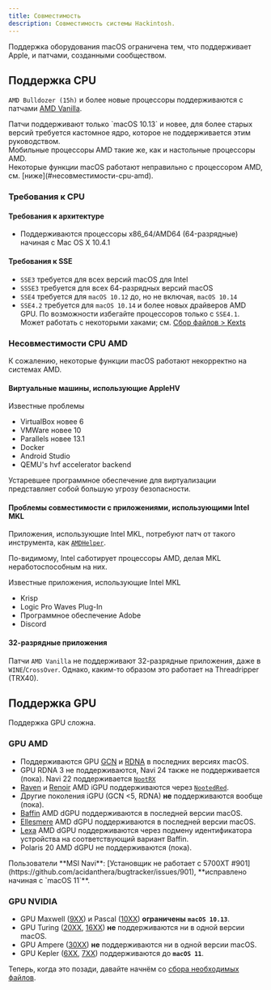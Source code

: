 ---
title: Совместимость
description: Совместимость системы Hackintosh.
---


Поддержка оборудования macOS ограничена тем, что поддерживает Apple, и патчами, созданными сообществом.

## Поддержка CPU

`AMD Bulldozer (15h)` и более новые процессоры поддерживаются с патчами [AMD Vanilla](https://github.com/AMD-OSX/AMD_Vanilla).

<Aside type="caution">
Патчи поддерживают только `macOS 10.13` и новее, для более старых версий требуется кастомное ядро, которое не поддерживается этим руководством.
</Aside>

<Aside type="tip">
Мобильные процессоры AMD такие же, как и настольные процессоры AMD.
</Aside>

<Aside type="danger">
Некоторые функции macOS работают неправильно с процессором AMD, см. [ниже](#несовместимости-cpu-amd).
</Aside>

### Требования к CPU

#### Требования к архитектуре

- Поддерживаются процессоры x86_64/AMD64 (64-разрядные) начиная с Mac OS X 10.4.1

#### Требования к SSE

- `SSE3` требуется для всех версий macOS для Intel
- `SSSE3` требуется для всех 64-разрядных версий macOS
- `SSE4` требуется для `macOS 10.12` до, но не включая, `macOS 10.14`
- `SSE4.2` требуется для `macOS 10.14` и более новых драйверов AMD GPU. По возможности избегайте процессоров только с `SSE4.1`. Может работать с некоторыми хаками; см. [Сбор файлов > Kexts](/ru/guides/hackintosh/gathering-files/kexts/)

### Несовместимости CPU AMD

К сожалению, некоторые функции macOS работают некорректно на системах AMD.

#### Виртуальные машины, использующие AppleHV

Известные проблемы

- VirtualBox новее 6
- VMWare новее 10
- Parallels новее 13.1
- Docker
- Android Studio
- QEMU's hvf accelerator backend

<Aside type="danger">
Устаревшее программное обеспечение для виртуализации представляет собой большую угрозу безопасности.
</Aside>

#### Проблемы совместимости с приложениями, использующими Intel MKL

Приложения, использующие Intel MKL, потребуют патч от такого инструмента, как [`AMDHelper`](https://github.com/alvindimas05/AMDHelper).

По-видимому, Intel саботирует процессоры AMD, делая MKL неработоспособным на них.

Известные приложения, использующие Intel MKL

- Krisp
- Logic Pro Waves Plug-In
- Программное обеспечение Adobe
- Discord

#### 32-разрядные приложения

Патчи `AMD Vanilla` не поддерживают 32-разрядные приложения, даже в `WINE`/`CrossOver`. Однако, каким-то образом это работает на Threadripper (TRX40).

## Поддержка GPU

Поддержка GPU сложна.

### GPU AMD

- Поддерживаются GPU [GCN](https://en.wikipedia.org/wiki/Graphics_Core_Next) и [RDNA](<https://en.wikipedia.org/wiki/RDNA_(microarchitecture)>) в последних версиях macOS.
- GPU RDNA 3 не поддерживаются, Navi 24 также не поддерживается (пока). Navi 22 поддерживается [`NootRX`](/ru/applehax/nootrx/)
- [Raven](https://www.techpowerup.com/gpu-specs/amd-raven.g816) и [Renoir](https://www.techpowerup.com/gpu-specs/amd-renoir.g1058) AMD iGPU поддерживаются через [`NootedRed`](/ru/applehax/nootedred/).
- Другие поколения iGPU (GCN \<5, RDNA) **не** поддерживаются вообще (пока).
- [Baffin](https://www.techpowerup.com/gpu-specs/amd-baffin.g796) AMD dGPU поддерживаются в последней версии macOS.
- [Ellesmere](https://www.techpowerup.com/gpu-specs/amd-ellesmere.g795) AMD dGPU поддерживаются в последней версии macOS.
- [Lexa](https://www.techpowerup.com/gpu-specs/amd-lexa.g806) AMD dGPU поддерживаются через подмену идентификатора устройства на соответствующий вариант Baffin.
- Polaris 20 AMD dGPU не поддерживаются (пока).

<Aside type="danger">
Пользователи **MSI Navi**: [Установщик не работает с 5700XT #901](https://github.com/acidanthera/bugtracker/issues/901), **исправлено начиная с `macOS 11`**.
</Aside>

### GPU NVIDIA

- GPU Maxwell ([9XX](https://en.wikipedia.org/wiki/GeForce_900_series)) и Pascal ([10XX](https://en.wikipedia.org/wiki/GeForce_10_series)) **ограничены** **`macOS 10.13`**.
- GPU Turing ([20XX](https://en.wikipedia.org/wiki/GeForce_20_series), [16XX](https://en.wikipedia.org/wiki/GeForce_16_series)) **не** поддерживаются ни в одной версии macOS.
- GPU Ampere ([30XX](https://en.wikipedia.org/wiki/GeForce_30_series)) **не** поддерживаются ни в одной версии macOS.
- GPU Kepler ([6XX](https://en.wikipedia.org/wiki/GeForce_600_series), [7XX](https://en.wikipedia.org/wiki/GeForce_700_series)) поддерживаются до **`macOS 11`**.

Теперь, когда это позади, давайте начнём со [сбора необходимых файлов](/ru/guides/hackintosh/gathering-files/).
